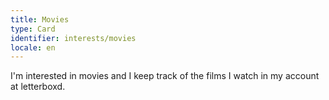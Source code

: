 ```yaml
---
title: Movies
type: Card
identifier: interests/movies
locale: en
---
```


I'm interested in movies and I keep track of the films I watch in my account at <CustomLink href="https://letterboxd.com/CarsetusPex/">letterboxd</CustomLink>.
